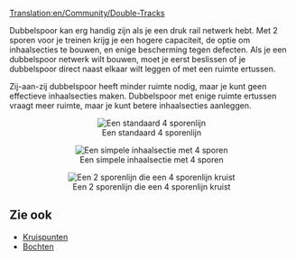 [[Translation:en/Community/Double-Tracks]]

Dubbelspoor kan erg handig zijn als je een druk rail netwerk hebt. Met 2 sporen voor je treinen krijg je een hogere capaciteit, de optie om inhaalsecties te bouwen, en enige bescherming tegen defecten.
Als je een dubbelspoor netwerk wilt bouwen, moet je eerst beslissen of je dubbelspoor direct naast elkaar wilt leggen of met een ruimte ertussen.

Zij-aan-zij dubbelspoor heeft minder ruimte nodig, maar je kunt geen effectieve inhaalsecties maken.
Dubbelspoor met enige ruimte ertussen vraagt meer ruimte, maar je kunt betere inhaalsecties aanleggen.

<center>[[File:en/Normal 4 track.png|center|none|frame|Een standaard 4 sporenlijn]]</center>
<center>[[File:en/Simple overtaking.png|center|none|frame|Een simpele inhaalsectie met 4 sporen]]</center>
<center>[[File:en/2 track - 4 track.png|center|none|frame|Een 2 sporenlijn die een 4 sporenlijn kruist]]</center>

== Zie ook ==
*[[nl/Community/Junctionary/Kruispunt|Kruispunten]]
*[[nl/Community/Bochten|Bochten]]